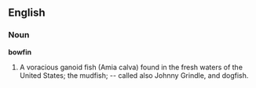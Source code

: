 ==English==

===Noun===

'''bowfin'''

#A voracious ganoid fish (Amia calva) found in the fresh waters of the United States; the mudfish; -- called also Johnny Grindle, and dogfish.